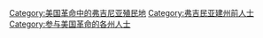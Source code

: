 [[Category:美国革命中的弗吉尼亚殖民地|Category:美国革命中的弗吉尼亚殖民地]]
[[Category:弗吉民亚建州前人士|Category:弗吉民亚建州前人士]]
[[Category:参与美国革命的各州人士|Category:参与美国革命的各州人士]]